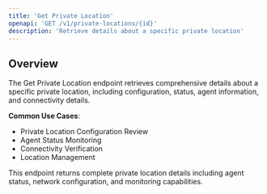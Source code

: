 ```yaml
---
title: 'Get Private Location'
openapi: 'GET /v1/private-locations/{id}'
description: 'Retrieve details about a specific private location'
---
```


## Overview

The Get Private Location endpoint retrieves comprehensive details about a specific private location, including configuration, status, agent information, and connectivity details.

**Common Use Cases**:
- Private Location Configuration Review
- Agent Status Monitoring
- Connectivity Verification
- Location Management

<Note>
This endpoint returns complete private location details including agent status, network configuration, and monitoring capabilities.
</Note>